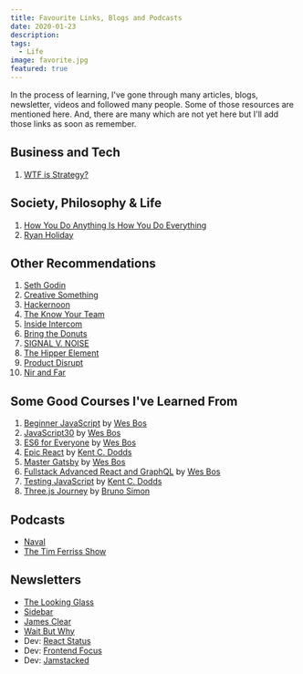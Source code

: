```yaml
---
title: Favourite Links, Blogs and Podcasts
date: 2020-01-23
description:
tags:
  - Life
image: favorite.jpg
featured: true
---
```


In the process of learning, I've gone through many articles, blogs, newsletter, videos and followed many people. Some of those resources are mentioned here. And, there are many which are not yet here but I'll add those links as soon as remember.

## Business and Tech

1. [WTF is Strategy?](https://hackernoon.com/wtf-is-a-strategy-bcaa3fda9a31)

## Society, Philosophy & Life

1. [How You Do Anything Is How You Do Everything](https://ryanholiday.net/how-you-do-anything/)
2. [Ryan Holiday](http://ryanholiday.net/)

## Other Recommendations

1. [Seth Godin](https://seths.blog/)
2. [Creative Something](https://creativesomething.net/)
3. [Hackernoon](https://hackernoon.com/)
4. [The Know Your Team](https://knowyourteam.com/blog/)
5. [Inside Intercom](https://www.intercom.com/blog/)
6. [Bring the Donuts](https://www.bringthedonuts.com/)
7. [SIGNAL V. NOISE](https://m.signalvnoise.com/)
8. [The Hipper Element](https://thehipperelement.com/)
9. [Product Disrupt](https://productdisrupt.com/)
10. [Nir and Far](https://www.nirandfar.com/best-articles/)

## Some Good Courses I've Learned From

1. [Beginner JavaScript](https://beginnerjavascript.com/) by [Wes Bos](https://wesbos.com/)
2. [JavaScript30](https://javascript30.com/) by [Wes Bos](https://wesbos.com/)
3. [ES6 for Everyone](https://es6.io/) by [Wes Bos](https://wesbos.com/)
4. [Epic React](https://epicreact.dev/) by [Kent C. Dodds](http://kentcdodds.com/)
5. [Master Gatsby](https://mastergatsby.com/) by [Wes Bos](https://wesbos.com/)
6. [Fullstack Advanced React and GraphQL](https://advancedreact.com/) by [Wes Bos](https://wesbos.com/)
7. [Testing JavaScript](https://testingjavascript.com/) by [Kent C. Dodds](http://kentcdodds.com/)
8. [Three.js Journey](https://threejs-journey.xyz/) by [Bruno Simon](https://bruno-simon.com/)

## Podcasts

- [Naval](https://open.spotify.com/show/7qZAVw03FuurfYnWIWwkHY)
- [The Tim Ferriss Show](https://open.spotify.com/show/5qSUyCrk9KR69lEiXbjwXM)

## Newsletters

- [The Looking Glass](https://lg.substack.com/)
- [Sidebar](https://sidebar.io/)
- [James Clear](https://jamesclear.com/newsletter)
- [Wait But Why](https://waitbutwhy.com/)
- Dev: [React Status](https://react.statuscode.com/)
- Dev: [Frontend Focus](https://frontendfoc.us/)
- Dev: [Jamstacked](https://jamstack.email/)

